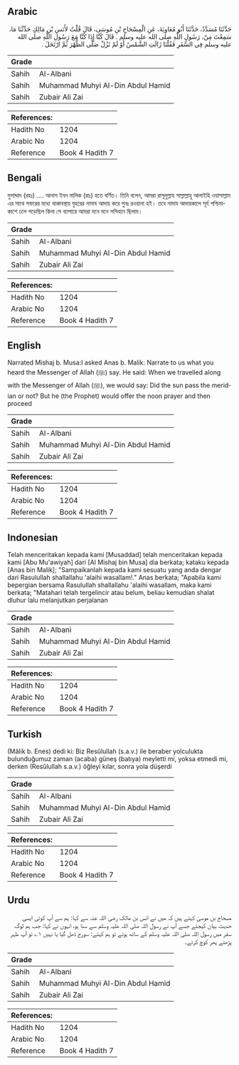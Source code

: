 ## Arabic


<div dir="rtl" lang="ar" style={{fontSize:'larger',backgroundColor:'#f8f9fa',padding:20}}>
حَدَّثَنَا مُسَدَّدٌ، حَدَّثَنَا أَبُو مُعَاوِيَةَ، عَنِ الْمِسْحَاجِ بْنِ مُوسَى، قَالَ قُلْتُ لأَنَسِ بْنِ مَالِكٍ حَدِّثْنَا مَا، سَمِعْتَ مِنْ، رَسُولِ اللَّهِ صلى الله عليه وسلم ‏.‏ قَالَ كُنَّا إِذَا كُنَّا مَعَ رَسُولِ اللَّهِ صلى الله عليه وسلم فِي السَّفَرِ فَقُلْنَا زَالَتِ الشَّمْسُ أَوْ لَمْ تَزُلْ صَلَّى الظُّهْرَ ثُمَّ ارْتَحَلَ ‏.‏
</div>
<div style={{backgroundColor:'#f8f9fa',padding:20, marginBottom: 10}}><table> <thead> <tr> <th>Grade</th> <th></th> </tr> </thead> <tbody> <tr><td>Sahih</td><td>Al-Albani</td></tr><tr><td>Sahih</td><td>Muhammad Muhyi Al-Din Abdul Hamid</td></tr><tr><td>Sahih</td><td>Zubair Ali Zai</td></tr></tbody></table><table> <thead> <tr> <th>References:</th> <th></th> </tr> </thead> <tbody><tr><td>Hadith No</td><td>1204</td></tr><tr><td>Arabic No</td><td>1204</td></tr><tr><td>Reference</td><td>Book 4 Hadith 7</td></tr></tbody></table></div>

## Bengali


<div dir="ltr" lang="bn" style={{fontSize:'larger',backgroundColor:'#f8f9fa',padding:20}}>
মুসাদ্দাদ (রহঃ) .... আনাস ইবন মালিক (রাঃ) হতে বর্ণিত। তিনি বলেন, আমরা রাসূলুল্লাহ সাল্লাল্লাহু আলাইহি ওয়াসাল্লাম এর সাথে সফরের মধ্যে থাকাবস্থায় যুহরের নামায আদায় করে পুনঃ রওয়ানা হই। তবে নামায আদায়কালে সূর্য পশ্চিমাকাশে ঢলে পড়েছিল কিনা সে ব্যাপারে আমরা মনে মনে সন্দিহান ছিলাম।
</div>
<div style={{backgroundColor:'#f8f9fa',padding:20, marginBottom: 10}}><table> <thead> <tr> <th>Grade</th> <th></th> </tr> </thead> <tbody> <tr><td>Sahih</td><td>Al-Albani</td></tr><tr><td>Sahih</td><td>Muhammad Muhyi Al-Din Abdul Hamid</td></tr><tr><td>Sahih</td><td>Zubair Ali Zai</td></tr></tbody></table><table> <thead> <tr> <th>References:</th> <th></th> </tr> </thead> <tbody><tr><td>Hadith No</td><td>1204</td></tr><tr><td>Arabic No</td><td>1204</td></tr><tr><td>Reference</td><td>Book 4 Hadith 7</td></tr></tbody></table></div>

## English


<div dir="ltr" lang="en" style={{fontSize:'larger',backgroundColor:'#f8f9fa',padding:20}}>
Narrated Mishaj b. Musa:I asked Anas b. Malik: Narrate to us what you heard the Messenger of Allah (ﷺ) say. He said: When we travelled along with the Messenger of Allah (ﷺ), we would say: Did the sun pass the meridian or not? But he (the Prophet) would offer the noon prayer and then proceed
</div>
<div style={{backgroundColor:'#f8f9fa',padding:20, marginBottom: 10}}><table> <thead> <tr> <th>Grade</th> <th></th> </tr> </thead> <tbody> <tr><td>Sahih</td><td>Al-Albani</td></tr><tr><td>Sahih</td><td>Muhammad Muhyi Al-Din Abdul Hamid</td></tr><tr><td>Sahih</td><td>Zubair Ali Zai</td></tr></tbody></table><table> <thead> <tr> <th>References:</th> <th></th> </tr> </thead> <tbody><tr><td>Hadith No</td><td>1204</td></tr><tr><td>Arabic No</td><td>1204</td></tr><tr><td>Reference</td><td>Book 4 Hadith 7</td></tr></tbody></table></div>

## Indonesian


<div dir="ltr" lang="id" style={{fontSize:'larger',backgroundColor:'#f8f9fa',padding:20}}>
Telah menceritakan kepada kami [Musaddad] telah menceritakan kepada kami [Abu Mu'awiyah] dari [Al Mishaj bin Musa] dia berkata; kataku kepada [Anas bin Malik]; "Sampaikanlah kepada kami sesuatu yang anda dengar dari Rasulullah shallallahu 'alaihi wasallam!." Anas berkata; "Apabila kami bepergian bersama Rasulullah shallallahu 'alaihi wasallam, maka kami berkata; "Matahari telah tergelincir atau belum, beliau kemudian shalat dluhur lalu melanjutkan perjalanan
</div>
<div style={{backgroundColor:'#f8f9fa',padding:20, marginBottom: 10}}><table> <thead> <tr> <th>Grade</th> <th></th> </tr> </thead> <tbody> <tr><td>Sahih</td><td>Al-Albani</td></tr><tr><td>Sahih</td><td>Muhammad Muhyi Al-Din Abdul Hamid</td></tr><tr><td>Sahih</td><td>Zubair Ali Zai</td></tr></tbody></table><table> <thead> <tr> <th>References:</th> <th></th> </tr> </thead> <tbody><tr><td>Hadith No</td><td>1204</td></tr><tr><td>Arabic No</td><td>1204</td></tr><tr><td>Reference</td><td>Book 4 Hadith 7</td></tr></tbody></table></div>

## Turkish


<div dir="ltr" lang="tr" style={{fontSize:'larger',backgroundColor:'#f8f9fa',padding:20}}>
(Mâlik b. Enes) dedi ki: Biz Resûlullah (s.a.v.) ile beraber yolculukta bulunduğumuz zaman (acaba) güneş (batıya) meyletti mi, yoksa etmedi mi, derken (Resûlullah s.a.v.) öğleyi kılar, sonra yola düşerdi
</div>
<div style={{backgroundColor:'#f8f9fa',padding:20, marginBottom: 10}}><table> <thead> <tr> <th>Grade</th> <th></th> </tr> </thead> <tbody> <tr><td>Sahih</td><td>Al-Albani</td></tr><tr><td>Sahih</td><td>Muhammad Muhyi Al-Din Abdul Hamid</td></tr><tr><td>Sahih</td><td>Zubair Ali Zai</td></tr></tbody></table><table> <thead> <tr> <th>References:</th> <th></th> </tr> </thead> <tbody><tr><td>Hadith No</td><td>1204</td></tr><tr><td>Arabic No</td><td>1204</td></tr><tr><td>Reference</td><td>Book 4 Hadith 7</td></tr></tbody></table></div>

## Urdu


<div dir="rtl" lang="ur" style={{fontSize:'larger',backgroundColor:'#f8f9fa',padding:20}}>
مسحاج بن موسیٰ کہتے ہیں کہ میں نے انس بن مالک رضی اللہ عنہ سے کہا: ہم سے آپ کوئی ایسی حدیث بیان کیجئے جسے آپ نے رسول اللہ صلی اللہ علیہ وسلم سے سنا ہو، انہوں نے کہا: جب ہم لوگ سفر میں رسول اللہ صلی اللہ علیہ وسلم کے ساتھ ہوتے تو ہم کہتے: سورج ڈھل گیا یا نہیں ۱؎ تو آپ ظہر پڑھتے پھر کوچ کرتے۔
</div>
<div style={{backgroundColor:'#f8f9fa',padding:20, marginBottom: 10}}><table> <thead> <tr> <th>Grade</th> <th></th> </tr> </thead> <tbody> <tr><td>Sahih</td><td>Al-Albani</td></tr><tr><td>Sahih</td><td>Muhammad Muhyi Al-Din Abdul Hamid</td></tr><tr><td>Sahih</td><td>Zubair Ali Zai</td></tr></tbody></table><table> <thead> <tr> <th>References:</th> <th></th> </tr> </thead> <tbody><tr><td>Hadith No</td><td>1204</td></tr><tr><td>Arabic No</td><td>1204</td></tr><tr><td>Reference</td><td>Book 4 Hadith 7</td></tr></tbody></table></div>